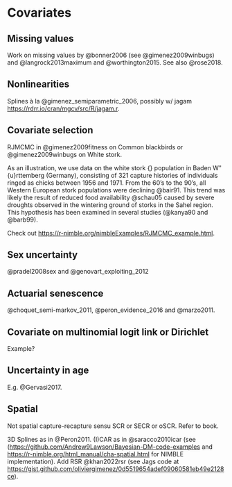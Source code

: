 # Covariates {#covariateschapter}

## Missing values

Work on missing values by @bonner2006 (see @gimenez2009winbugs) and @langrock2013maximum and @worthington2015. See also @rose2018.

## Nonlinearities

Splines à la @gimenez_semiparametric_2006, possibly w/ jagam <https://rdrr.io/cran/mgcv/src/R/jagam.r>. 

## Covariate selection

RJMCMC in @gimenez2009fitness on Common blackbirds or @gimenez2009winbugs on White stork.

As an illustration, we use data on the white stork {\it Ciconia ciconia} population in Baden W\"{u}rttemberg (Germany), consisting of 321 capture histories of individuals ringed as chicks between 1956 and 1971. From the 60's to the 90's, all Western European stork populations were declining @bair91. This trend was likely the result of reduced food availability @schau05 caused by severe droughts observed in the wintering ground of storks in the Sahel region. This hypothesis has been examined in several studies (@kanya90 and @barb99). 

Check out <https://r-nimble.org/nimbleExamples/RJMCMC_example.html>.

## Sex uncertainty

@pradel2008sex and @genovart_exploiting_2012

## Actuarial senescence

@choquet_semi-markov_2011, @peron_evidence_2016 and @marzo2011.

## Covariate on multinomial logit link or Dirichlet

Example?

## Uncertainty in age

E.g. @Gervasi2017.

## Spatial

Not spatial capture-recapture sensu SCR or SECR or oSCR. Refer to book.

3D Splines as in @Peron2011. (I)CAR as in @saracco2010icar (see  (<https://github.com/Andrew9Lawson/Bayesian-DM-code-examples> and <https://r-nimble.org/html_manual/cha-spatial.html> for NIMBLE implementation). Add RSR @khan2022rsr (see Jags code at <https://gist.github.com/oliviergimenez/0d5519654adef09060581eb49e2128ce>). 
